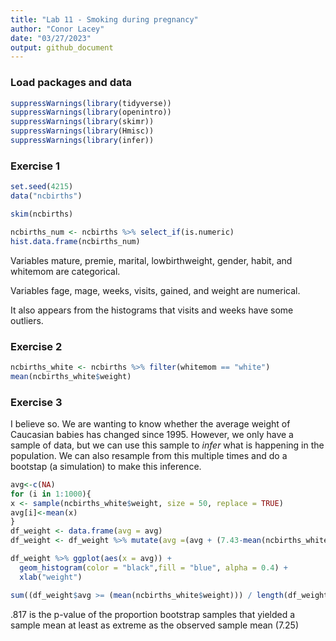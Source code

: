 ```yaml
---
title: "Lab 11 - Smoking during pregnancy"
author: "Conor Lacey"
date: "03/27/2023"
output: github_document
---
```


### Load packages and data

```r
suppressWarnings(library(tidyverse)) 
suppressWarnings(library(openintro))
suppressWarnings(library(skimr))
suppressWarnings(library(Hmisc))
suppressWarnings(library(infer))
```

### Exercise 1

```r
set.seed(4215)
data("ncbirths")

skim(ncbirths)

ncbirths_num <- ncbirths %>% select_if(is.numeric)
hist.data.frame(ncbirths_num)
```

Variables mature, premie, marital, lowbirthweight, gender, habit, and whitemom are categorical. 

Variables fage, mage, weeks, visits, gained, and weight are numerical. 

It also appears from the histograms that visits and weeks have some outliers.

### Exercise 2

```r
ncbirths_white <- ncbirths %>% filter(whitemom == "white")
mean(ncbirths_white$weight)
```

### Exercise 3 

I believe so. We are wanting to know whether the average weight of Caucasian babies has changed since 1995. However, we only have a sample of data, but we can use this sample to *infer* what is happening in the population. We can also resample from this multiple times and do a bootstap (a simulation) to make this inference.

```r
avg<-c(NA)
for (i in 1:1000){
x <- sample(ncbirths_white$weight, size = 50, replace = TRUE)
avg[i]<-mean(x)
}
df_weight <- data.frame(avg = avg)
df_weight <- df_weight %>% mutate(avg =(avg + (7.43-mean(ncbirths_white$weight))))

df_weight %>% ggplot(aes(x = avg)) +
  geom_histogram(color = "black",fill = "blue", alpha = 0.4) +
  xlab("weight")

sum((df_weight$avg >= (mean(ncbirths_white$weight))) / length(df_weight$avg)) 
```

.817 is the p-value of the proportion bootstrap samples that yielded a sample mean at least as extreme as the observed sample mean (7.25)
